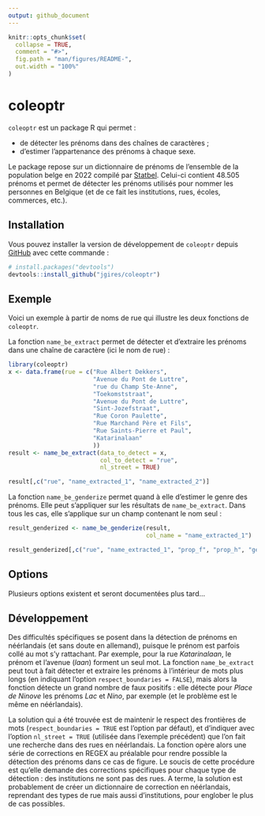 ```yaml
---
output: github_document
---
```


<!-- README.md is generated from README.Rmd. Please edit that file -->

```r
knitr::opts_chunk$set(
  collapse = TRUE,
  comment = "#>",
  fig.path = "man/figures/README-",
  out.width = "100%"
)
```

# coleoptr

<!-- badges: start -->
<!-- badges: end -->

`coleoptr` est un package R qui permet :

* de détecter les prénoms dans des chaînes de caractères ;
* d'estimer l'appartenance des prénoms à chaque sexe.

Le package repose sur un dictionnaire de prénoms de l'ensemble de la population belge en 2022 compilé par [Statbel](https://statbel.fgov.be/fr/themes/population/noms-et-prenoms/prenoms-femmes-et-hommes#figures). Celui-ci contient 48.505 prénoms et permet de détecter les prénoms utilisés pour nommer les personnes en Belgique (et de ce fait les institutions, rues, écoles, commerces, etc.).

## Installation

Vous pouvez installer la version de développement de `coleoptr` depuis [GitHub](https://github.com/) avec cette commande :

``` r
# install.packages("devtools")
devtools::install_github("jgires/coleoptr")
```

## Exemple

Voici un exemple à partir de noms de rue qui illustre les deux fonctions de `coleoptr`.

La fonction `name_be_extract` permet de détecter et d'extraire les prénoms dans une chaîne de caractère (ici le nom de rue) :

```r
library(coleoptr)
x <- data.frame(rue = c("Rue Albert Dekkers",
                        "Avenue du Pont de Luttre",
                        "rue du Champ Ste-Anne",
                        "Toekomststraat",
                        "Avenue du Pont de Luttre",
                        "Sint-Jozefstraat",
                        "Rue Coron Paulette",
                        "Rue Marchand Père et Fils",
                        "Rue Saints-Pierre et Paul",
                        "Katarinalaan"
                        ))
result <- name_be_extract(data_to_detect = x,
                          col_to_detect = "rue",
                          nl_street = TRUE)
```

```r
result[,c("rue", "name_extracted_1", "name_extracted_2")]
```

La fonction `name_be_genderize` permet quand à elle d'estimer le genre des prénoms. Elle peut s'appliquer sur les résultats de `name_be_extract`. Dans tous les cas, elle s'applique sur un champ contenant le nom seul :

```r
result_genderized <- name_be_genderize(result,
                                       col_name = "name_extracted_1")
```

```r
result_genderized[,c("rue", "name_extracted_1", "prop_f", "prop_h", "genre_detected")]
```

## Options

Plusieurs options existent et seront documentées plus tard...

## Développement

Des difficultés spécifiques se posent dans la détection de prénoms en néérlandais (et sans doute en allemand), puisque le prénom est parfois collé au mot s'y rattachant. Par exemple, pour la rue *Katarinalaan*, le prénom et l'avenue (*laan*) forment un seul mot. La fonction `name_be_extract` peut tout à fait détecter et extraire les prénoms à l'intérieur de mots plus longs (en indiquant l'option `respect_boundaries = FALSE`), mais alors la fonction détecte un grand nombre de faux positifs : elle détecte pour *Place de Ninove* les prénoms *Lac* et *Nino*, par exemple (et le problème est le même en néérlandais).

La solution qui a été trouvée est de maintenir le respect des frontières de mots (`respect_boundaries = TRUE` est l'option par défaut), et d'indiquer avec l'option `nl_street = TRUE` (utilisée dans l'exemple précédent) que l'on fait une recherche dans des rues en néérlandais. La fonction opère alors une série de corrections en REGEX au préalable pour rendre possible la détection des prénoms dans ce cas de figure. Le soucis de cette procédure est qu'elle demande des corrections spécifiques pour chaque type de détection : des institutions ne sont pas des rues. A terme, la solution est probablement de créer un dictionnaire de correction en néérlandais, reprendant des types de rue mais aussi d'institutions, pour englober le plus de cas possibles.
